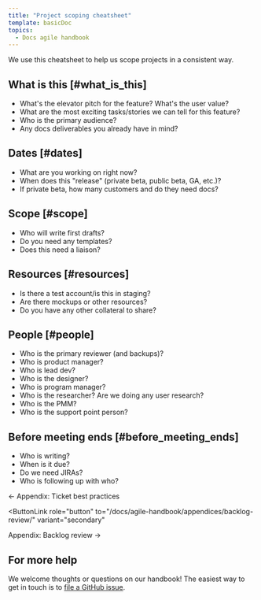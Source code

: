 ```yaml
---
title: "Project scoping cheatsheet"
template: basicDoc
topics:
  - Docs agile handbook
---
```

We use this cheatsheet to help us scope projects in a consistent way.

## What is this [#what_is_this]

+ What's the elevator pitch for the feature? What's the user value?
+ What are the most exciting tasks/stories we can tell for this feature?
+ Who is the primary audience?
+ Any docs deliverables you already have in mind?

## Dates [#dates]

+ What are you working on right now?
+ When does this "release" (private beta, public beta, GA, etc.)?
+ If private beta, how many customers and do they need docs?

## Scope [#scope]

+ Who will write first drafts?
+ Do you need any templates?
+ Does this need a liaison?

## Resources [#resources]

+ Is there a test account/is this in staging?
+ Are there mockups or other resources?
+ Do you have any other collateral to share?

## People [#people]

+ Who is the primary reviewer (and backups)?
+ Who is product manager?
+ Who is lead dev?
+ Who is the designer?
+ Who is program manager?
+ Who is the researcher? Are we doing any user research?
+ Who is the PMM?
+ Who is the support point person?

## Before meeting ends [#before_meeting_ends]

+ Who is writing?
+ When is it due?
+ Do we need JIRAs?
+ Who is following up with who?

<ButtonGroup>
  <ButtonLink
  role="button"
  to="/docs/agile-handbook/appendices/ticket-best-practices/"
  variant="secondary"
  >
  ← Appendix: Ticket best practices
  </ButtonLink>

  <ButtonLink
  role="button"
  to="/docs/agile-handbook/appendices/backlog-review/"
  variant="secondary"
  >
  Appendix: Backlog review →
  </ButtonLink>
</ButtonGroup>

## For more help

We welcome thoughts or questions on our handbook! The easiest way to get in touch is to [file a GitHub issue](https://github.com/newrelic/docs-website/issues/new/choose).
